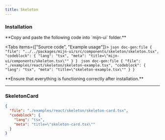 ```yaml
---
title: Skeleton
---
```



<ComponentPreview>
  <SkeletonExample />
</ComponentPreview>

### Installation

<Steps>
  <Step>
  **Copy and paste the following code into `mijn-ui` folder.**

  <Tabs items={["Source code", "Example usage"]}>
    <Tab value="Source code">
      ```json doc-gen:file
        {
          "file": "../../packages/mijn-ui/src/components/skeleton/skeleton.tsx",
          "codeblock": {
            "lang": "tsx",
            "meta": "title=\"mijn-ui/components/skeleton.tsx\""
          }
        }
      ```
    </Tab>
    <Tab value="Example usage">
      ```json doc-gen:file
        {
          "file": "./examples/react/skeleton/skeleton-example.tsx",
          "codeblock": {
            "lang": "tsx",
            "meta": "title=\"skeleton-example.tsx\""
          }
        }
      ```
    </Tab>
  </Tabs>  
  </Step>
  
  <Step>
  **Ensure that everything is functioning correctly after installation.**
  </Step>
</Steps>

---

### SkeletonCard

<ComponentPreview>
  <SkeletonCard />
</ComponentPreview>

```json doc-gen:file
{
  "file": "./examples/react/skeleton/skeleton-card.tsx",
  "codeblock": {
    "lang": "tsx",
    "meta": "title=\"skeleton-card.tsx\""
  }
}
```
